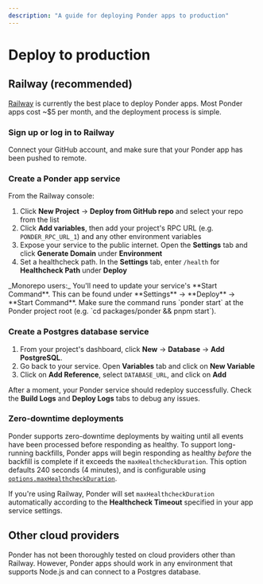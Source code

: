 ```yaml
---
description: "A guide for deploying Ponder apps to production"
---
```



# Deploy to production

## Railway (recommended)

[Railway](https://railway.app) is currently the best place to deploy Ponder apps. Most Ponder apps cost ~$5 per month, and the deployment process is simple.

<div className="steps-container">

### Sign up or log in to Railway

Connect your GitHub account, and make sure that your Ponder app has been pushed to remote.

### Create a Ponder app service

From the Railway console:

1. Click **New Project** → **Deploy from GitHub repo** and select your repo from the list
2. Click **Add variables**, then add your project's RPC URL (e.g. `PONDER_RPC_URL_1`) and any other environment variables
3. Expose your service to the public internet. Open the **Settings** tab and click **Generate Domain** under **Environment**
4. Set a healthcheck path. In the **Settings** tab, enter `/health` for **Healthcheck Path** under **Deploy**

<Callout type="warning">
  _Monorepo users:_ You'll need to update your service's **Start Command**. This
  can be found under **Settings** → **Deploy** → **Start Command**. Make sure
  the command runs `ponder start` at the Ponder project root (e.g. `cd
  packages/ponder && pnpm start`).
</Callout>

### Create a Postgres database service

1. From your project's dashboard, click **New** → **Database** → **Add PostgreSQL**.
2. Go back to your service. Open **Variables** tab and click on **New Variable**
3. Click on **Add Reference**, select `DATABASE_URL`, and click on **Add**

After a moment, your Ponder service should redeploy successfully. Check the **Build Logs** and **Deploy Logs** tabs to debug any issues.

</div>

### Zero-downtime deployments

Ponder supports zero-downtime deployments by waiting until all events have been processed before responding as healthy. To support long-running backfills, Ponder apps will begin responding as healthy _before_ the backfill is complete if it exceeds the `maxHealthcheckDuration`. This option defaults 240 seconds (4 minutes), and is configurable using [`options.maxHealthcheckDuration`](/api-reference/ponder-config#options).

If you're using Railway, Ponder will set `maxHealthcheckDuration` automatically according to the **Healthcheck Timeout** specified in your app service settings.

## Other cloud providers

Ponder has not been thoroughly tested on cloud providers other than Railway. However, Ponder apps should work in any environment that supports Node.js and can connect to a Postgres database.
